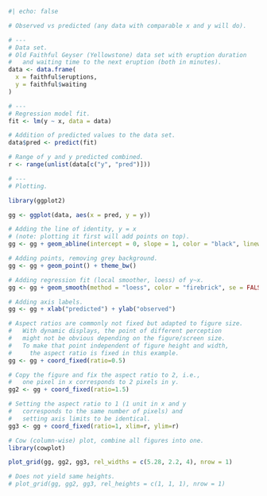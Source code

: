 ```r
#| echo: false

# Observed vs predicted (any data with comparable x and y will do).

# ---
# Data set.
# Old Faithful Geyser (Yellowstone) data set with eruption duration
#   and waiting time to the next eruption (both in minutes).
data <- data.frame(
  x = faithful$eruptions,
  y = faithful$waiting
)

# ---
# Regression model fit.
fit <- lm(y ~ x, data = data)

# Addition of predicted values to the data set.
data$pred <- predict(fit)

# Range of y and y predicted combined.
r <- range(unlist(data[c("y", "pred")]))

# ---
# Plotting.

library(ggplot2)

gg <- ggplot(data, aes(x = pred, y = y))

# Adding the line of identity, y = x
# (note: plotting it first will add points on top).
gg <- gg + geom_abline(intercept = 0, slope = 1, color = "black", linewidth = 1)

# Adding points, removing grey background.
gg <- gg + geom_point() + theme_bw()

# Adding regression fit (local smoother, loess) of y~x.
gg <- gg + geom_smooth(method = "loess", color = "firebrick", se = FALSE)

# Adding axis labels.
gg <- gg + xlab("predicted") + ylab("observed")

# Aspect ratios are commonly not fixed but adapted to figure size.
#   With dynamic displays, the point of different perception
#   might not be obvious depending on the figure/screen size.
#   To make that point independent of figure height and width,
#     the aspect ratio is fixed in this example.
gg <- gg + coord_fixed(ratio=0.5)

# Copy the figure and fix the aspect ratio to 2, i.e., 
#   one pixel in x corresponds to 2 pixels in y.
gg2 <- gg + coord_fixed(ratio=1.5)

# Setting the aspect ratio to 1 (1 unit in x and y 
#   corresponds to the same number of pixels) and 
#   setting axis limits to be identical.
gg3 <- gg + coord_fixed(ratio=1, xlim=r, ylim=r)

# Cow (column-wise) plot, combine all figures into one.
library(cowplot)

plot_grid(gg, gg2, gg3, rel_widths = c(5.28, 2.2, 4), nrow = 1)

# Does not yield same heights.
# plot_grid(gg, gg2, gg3, rel_heights = c(1, 1, 1), nrow = 1)

```